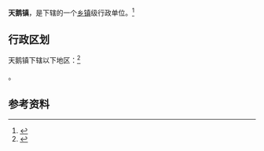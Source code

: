 {{中国乡级行政区|42/09/81/105/000}}

'''天鹅镇'''，是{{PRC admin/fullname|42/09/81/105/000|3}}下辖的一个[[乡镇|乡镇]]级行政单位。<ref>{{PRC admin/ref sgc|{{PRC admin/parent|42/09/81/105/000}}}}</ref>

== 行政区划 ==

天鹅镇下辖以下地区：<ref>{{PRC admin/ref sgc|42/09/81/105/000}}</ref>

{{PRC admin/children|42/09/81/105/000}}。

== 参考资料 ==

{{reflist}}

{{行政区划小作品}}
{{PRC admin/navcat|42/09/81/105/000}}